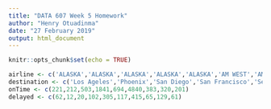 ```yaml
---
title: "DATA 607 Week 5 Homework"
author: "Henry Otuadinma"
date: "27 February 2019"
output: html_document
---
```


```r
knitr::opts_chunk$set(echo = TRUE)
```

```r
airline <- c('ALASKA','ALASKA','ALASKA','ALASKA','ALASKA','AM WEST','AM WEST','AM WEST','AM WEST','AM WEST')
destination <- c('Los Ageles','Phoenix','San Diego','San Francisco','Seattle','Los Ageles','Phoenix','San Diego','San Francisco','Seattle')
onTime <- c(221,212,503,1841,694,4840,383,320,201)
delayed <- c(62,12,20,102,305,117,415,65,129,61)

```
